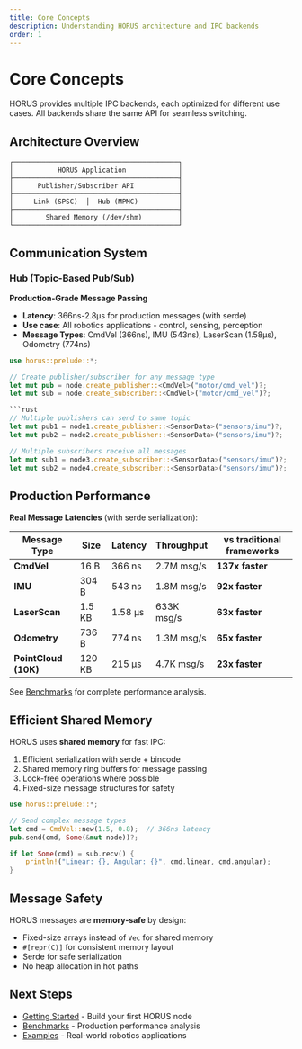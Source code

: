 ```yaml
---
title: Core Concepts
description: Understanding HORUS architecture and IPC backends
order: 1
---
```


# Core Concepts

HORUS provides multiple IPC backends, each optimized for different use cases. All backends share the same API for seamless switching.

## Architecture Overview

```
┌─────────────────────────────────────────┐
│           HORUS Application             │
├─────────────────────────────────────────┤
│      Publisher/Subscriber API           │
├─────────────────────────────────────────┤
│     Link (SPSC)  │  Hub (MPMC)          │
├─────────────────────────────────────────┤
│        Shared Memory (/dev/shm)         │
└─────────────────────────────────────────┘
```

## Communication System

### Hub (Topic-Based Pub/Sub)

**Production-Grade Message Passing**

- **Latency**: 366ns-2.8µs for production messages (with serde)
- **Use case**: All robotics applications - control, sensing, perception
- **Message Types**: CmdVel (366ns), IMU (543ns), LaserScan (1.58µs), Odometry (774ns)

```rust
use horus::prelude::*;

// Create publisher/subscriber for any message type
let mut pub = node.create_publisher::<CmdVel>("motor/cmd_vel")?;
let mut sub = node.create_subscriber::<CmdVel>("motor/cmd_vel")?;

```rust
// Multiple publishers can send to same topic
let mut pub1 = node1.create_publisher::<SensorData>("sensors/imu")?;
let mut pub2 = node2.create_publisher::<SensorData>("sensors/imu")?;

// Multiple subscribers receive all messages
let mut sub1 = node3.create_subscriber::<SensorData>("sensors/imu")?;
let mut sub2 = node4.create_subscriber::<SensorData>("sensors/imu")?;
```

## Production Performance

**Real Message Latencies** (with serde serialization):

| Message Type | Size | Latency | Throughput | vs traditional frameworks |
|--------------|------|---------|------------|---------|
| **CmdVel** | 16 B | 366 ns | 2.7M msg/s | **137x faster** |
| **IMU** | 304 B | 543 ns | 1.8M msg/s | **92x faster** |
| **LaserScan** | 1.5 KB | 1.58 µs | 633K msg/s | **63x faster** |
| **Odometry** | 736 B | 774 ns | 1.3M msg/s | **65x faster** |
| **PointCloud (10K)** | 120 KB | 215 µs | 4.7K msg/s | **23x faster** |

See [Benchmarks](https://docs.horus-registry.dev/docs/benchmarks) for complete performance analysis.

## Efficient Shared Memory

HORUS uses **shared memory** for fast IPC:

1. Efficient serialization with serde + bincode
2. Shared memory ring buffers for message passing
3. Lock-free operations where possible
4. Fixed-size message structures for safety

```rust
use horus::prelude::*;

// Send complex message types
let cmd = CmdVel::new(1.5, 0.8);  // 366ns latency
pub.send(cmd, Some(&mut node))?;

if let Some(cmd) = sub.recv() {
    println!("Linear: {}, Angular: {}", cmd.linear, cmd.angular);
}
```

## Message Safety

HORUS messages are **memory-safe** by design:

- Fixed-size arrays instead of `Vec` for shared memory
- `#[repr(C)]` for consistent memory layout
- Serde for safe serialization
- No heap allocation in hot paths

## Next Steps

- [Getting Started](https://docs.horus-registry.dev/getting-started) - Build your first HORUS node
- [Benchmarks](https://docs.horus-registry.dev/docs/benchmarks) - Production performance analysis
- [Examples](https://docs.horus-registry.dev/docs/examples) - Real-world robotics applications
